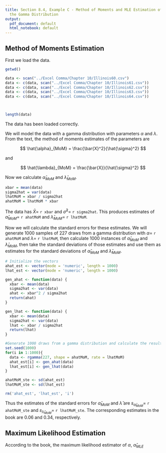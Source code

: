```yaml
---
title: Section 8.4, Example C - Method of Moments and MLE Estimation of the Parameters of
  the Gamma Distribution
output:
  pdf_document: default
  html_notebook: default
---
```


## Method of Moments Estimation

First we load the data.

```r
getwd()
```

```r
data <- scan("../Excel Comma/Chapter 10/Illinois60.csv")
data <- c(data, scan("../Excel Comma/Chapter 10/Illinois61.csv"))
data <- c(data, scan("../Excel Comma/Chapter 10/Illinois62.csv"))
data <- c(data, scan("../Excel Comma/Chapter 10/Illinois63.csv"))
data <- c(data, scan("../Excel Comma/Chapter 10/Illinois64.csv"))

          
```

```r
length(data)
```
The data has been loaded correctly.

We will model the data with a gamma distribution with parameters $\alpha$ and $\lambda$. From the text, the method of moments estimates of the parameters are

$$
\hat{\alpha}_{MoM} = \frac{\bar{X}^2}{\hat{\sigma}^2}
$$

and

$$
\hat{\lambda}_{MoM} = \frac{\bar{X}}{\hat{\sigma}^2}
$$

Now we calculate $\hat{\alpha}_{MoM}$ and $\hat{\lambda}_{MoM}$.

```r
xbar = mean(data)
sigma2hat = var(data)
lhatMoM = xbar / sigma2hat
ahatMoM = lhatMoM * xbar
```

The data has $\bar{X} =$ `r xbar` and $\hat{\sigma}^2 =$ `r sigma2hat`. This produces estimates of $\hat{\alpha}_{MoM} =$ `r ahatMoM` and $\hat{\lambda}_{MoM} =$ `r lhatMoM`.

Now we will calculate the standard errors for these estimates. We will generate 1000 samples of 227 draws from a gamma distribution with $\alpha =$ `r ahatMoM` and $\lambda =$ `r lhatMoM`, then calculate 1000 instances of $\hat{\alpha}_{MoM}$ and $\hat{\lambda}_{MoM}$, then take the standard deviations of those estimates and use them as estimates for the standard deviations of $\hat{\alpha}_{MoM}$ and $\hat{\lambda}_{MoM}$.

```r
# Initialize the vectors
ahat_est <- vector(mode = 'numeric', length = 1000)
lhat_est <- vector(mode = 'numeric', length = 1000)

gen_ahat <- function(data) {
  xbar <- mean(data)
  sigma2hat <- var(data)
  ahat <- xbar^2 / sigma2hat
  return(ahat)
}

gen_lhat <- function(data) {
  xbar <- mean(data)
  sigma2hat <- var(data)
  lhat <- xbar / sigma2hat
  return(lhat)
}

#Generate 1000 draws from a gamma distribution and calculate the resulting a hat and b hat
set.seed(1000)
for(i in 1:1000){
  data <- rgamma(227, shape = ahatMoM, rate = lhatMoM)
  ahat_est[i] <- gen_ahat(data)
  lhat_est[i] <- gen_lhat(data)
}

ahatMoM_ste <- sd(ahat_est)
lhatMoM_ste <- sd(lhat_est)

rm('ahat_est', 'lhat_est', 'i')
```

Thus the estimates of the standard errors for $\hat{\alpha}_{MoM}$ and $\hat{\lambda}$ are $s_{\hat{\alpha}_{MoM}} =$ `r ahatMoM_ste` and $s_{\hat{\lambda}_{MoM}} =$ `r lhatMoM_ste`. The corresponding estimates in the book are 0.06 and 0.34, respectively.

## Maximum Likelihood Estimation

According to the book, the maximum likelihood estimator of $\alpha$, $\hat{\alpha}_{MLE}$ 